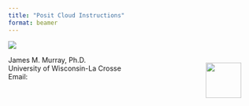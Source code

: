 ```yaml
---
title: "Posit Cloud Instructions"
format: beamer
---
```


![](slide.png)

::: {.columns}

:::: {.column width="75%"}
| James M. Murray, Ph.D.
| University of Wisconsin-La Crosse
| Email: \texttt{jmurray@uwlax.edu}
| \textbf{St. Louis Fed Professors' Conference}
::::

:::: {.column width="20%"}

![](./qrcode.png){width=0.75in}

::::

:::
